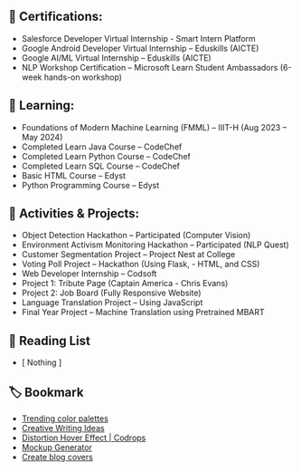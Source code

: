 ## 📜 Certifications:

- Salesforce Developer Virtual Internship - Smart Intern Platform
- Google Android Developer Virtual Internship – Eduskills (AICTE)
- Google AI/ML Virtual Internship – Eduskills (AICTE)
- NLP Workshop Certification – Microsoft Learn Student Ambassadors (6-week hands-on workshop)

## 📖 Learning:

- Foundations of Modern Machine Learning (FMML) – IIIT-H (Aug 2023 – May 2024)
- Completed Learn Java Course – CodeChef
- Completed Learn Python Course – CodeChef
- Completed Learn SQL Course – CodeChef
- Basic HTML Course – Edyst
- Python Programming Course – Edyst

## 🚀 Activities & Projects:

- Object Detection Hackathon – Participated (Computer Vision)
- Environment Activism Monitoring Hackathon – Participated (NLP Quest)
- Customer Segmentation Project – Project Nest at College
- Voting Poll Project – Hackathon (Using Flask, - HTML, and CSS)
- Web Developer Internship – Codsoft
- Project 1: Tribute Page (Captain America - Chris Evans)
- Project 2: Job Board (Fully Responsive Website)
- Language Translation Project – Using JavaScript
- Final Year Project – Machine Translation using Pretrained MBART

## 📃 Reading List

- [ Nothing ]

## 🏷 Bookmark

- [Trending color palettes](https://coolors.co/palettes/trending)
- [Creative Writing Ideas](https://www.descriptionari.com/)
- [Distortion Hover Effect | Codrops](https://tympanus.net/Development/DistortionHoverEffect/)
- [Mockup Generator](https://techsini.com/multi-mockup/index.php)
- [Create blog covers](https://coverview.vercel.app/)
